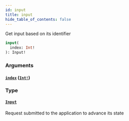 ```yaml
---
id: input
title: input
hide_table_of_contents: false
---
```



Get input based on its identifier

```graphql
input(
  index: Int!
): Input!
```


### Arguments

#### [`index`](#) ([`Int!`](/cartesi-rollups/next/api/graphql/scalars/int))




### Type

#### [`Input`](cartesi-rollups/next/api/graphql/objects/input)

Request submitted to the application to advance its state




